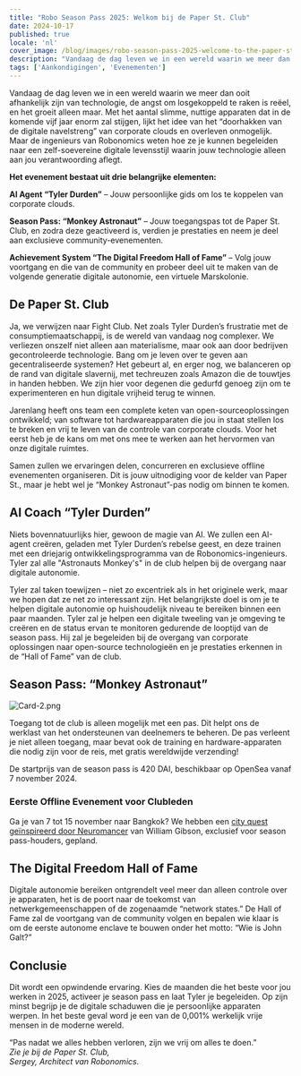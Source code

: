 ```yaml
---
title: "Robo Season Pass 2025: Welkom bij de Paper St. Club"  
date: 2024-10-17  
published: true  
locale: 'nl'  
cover_image: /blog/images/robo-season-pass-2025-welcome-to-the-paper-st-club/cover.png  
description: "Vandaag de dag leven we in een wereld waarin we meer dan ooit afhankelijk zijn van technologie, de angst om losgekoppeld te raken is reëel, en het groeit alleen maar. Met het aantal slimme, nuttige apparaten dat in de komende vijf jaar enorm zal stijgen, lijkt het idee van het 'doorhakken van de digitale navelstreng' van corporate clouds en overleven onmogelijk."
tags: ['Aankondigingen', 'Evenementen']  
---  
```


Vandaag de dag leven we in een wereld waarin we meer dan ooit afhankelijk zijn van technologie, de angst om losgekoppeld te raken is reëel, en het groeit alleen maar. Met het aantal slimme, nuttige apparaten dat in de komende vijf jaar enorm zal stijgen, lijkt het idee van het “doorhakken van de digitale navelstreng” van corporate clouds en overleven onmogelijk.   
Maar de ingenieurs van Robonomics weten hoe ze je kunnen begeleiden naar een zelf-soevereine digitale levensstijl waarin jouw technologie alleen aan jou verantwoording aflegt.

**Het evenement bestaat uit drie belangrijke elementen:**

**AI Agent “Tyler Durden”** – Jouw persoonlijke gids om los te koppelen van corporate clouds.

**Season Pass: “Monkey Astronaut”** – Jouw toegangspas tot de Paper St. Club, en zodra deze geactiveerd is, verdien je prestaties en neem je deel aan exclusieve community-evenementen.

**Achievement System “The Digital Freedom Hall of Fame”** – Volg jouw voortgang en die van de community en probeer deel uit te maken van de volgende generatie digitale autonomie, een virtuele Marskolonie.

## De Paper St. Club  
Ja, we verwijzen naar Fight Club. Net zoals Tyler Durden’s frustratie met de consumptiemaatschappij, is de wereld van vandaag nog complexer. We verliezen onszelf niet alleen aan materialisme, maar ook aan door bedrijven gecontroleerde technologie. Bang om je leven over te geven aan gecentraliseerde systemen? Het gebeurt al, en erger nog, we balanceren op de rand van digitale slavernij, met techreuzen zoals Amazon die de touwtjes in handen hebben. We zijn hier voor degenen die gedurfd genoeg zijn om te experimenteren en hun digitale vrijheid terug te winnen.

Jarenlang heeft ons team een complete keten van open-sourceoplossingen ontwikkeld; van software tot hardwareapparaten die jou in staat stellen los te breken en vrij te leven van de controle van corporate clouds. Voor het eerst heb je de kans om met ons mee te werken aan het hervormen van onze digitale ruimtes.

Samen zullen we ervaringen delen, concurreren en exclusieve offline evenementen organiseren. Dit is jouw uitnodiging voor de kelder van Paper St., maar je hebt wel je “Monkey Astronaut”-pas nodig om binnen te komen.

## AI Coach “Tyler Durden”  
Niets bovennatuurlijks hier, gewoon de magie van AI. We zullen een AI-agent creëren, geladen met Tyler Durden’s rebelse geest, en deze trainen met een driejarig ontwikkelingsprogramma van de Robonomics-ingenieurs. Tyler zal alle "Astronauts Monkey's" in de club helpen bij de overgang naar digitale autonomie.

Tyler zal taken toewijzen – niet zo excentriek als in het originele werk, maar we hopen dat ze net zo interessant zijn. Het belangrijkste doel is om je te helpen digitale autonomie op huishoudelijk niveau te bereiken binnen een paar maanden. Tyler zal je helpen een digitale tweeling van je omgeving te creëren en de status ervan te monitoren gedurende de looptijd van de season pass. Hij zal je begeleiden bij de overgang van corporate oplossingen naar open-source technologieën en je prestaties erkennen in de “Hall of Fame” van de club.

## Season Pass: “Monkey Astronaut”

![Card-2.png](/blog/imagesrobo-season-pass-2025-welcome-to-the-paper-st-club/card-2.png)

Toegang tot de club is alleen mogelijk met een pas. Dit helpt ons de werklast van het ondersteunen van deelnemers te beheren. De pas verleent je niet alleen toegang, maar bevat ook de training en hardware-apparaten die nodig zijn voor de reis, met gratis wereldwijde verzending!

De startprijs van de season pass is 420 DAI, beschikbaar op OpenSea vanaf 7 november 2024.

### Eerste Offline Evenement voor Clubleden  
Ga je van 7 tot 15 november naar Bangkok? We hebben een [city quest geïnspireerd door Neuromancer](https://x.com/AIRA_Robonomics/status/1844293067009929439) van William Gibson, exclusief voor season pass-houders, gepland.

## The Digital Freedom Hall of Fame  
Digitale autonomie bereiken ontgrendelt veel meer dan alleen controle over je apparaten, het is de poort naar de toekomst van netwerkgemeenschappen of de zogenaamde “network states.” De Hall of Fame zal de voortgang van de community volgen en bepalen wie klaar is om de eerste autonome enclave te bouwen onder het motto: “Wie is John Galt?”

## Conclusie  
Dit wordt een opwindende ervaring. Kies de maanden die het beste voor jou werken in 2025, activeer je season pass en laat Tyler je begeleiden. Op zijn minst begrijp je de digitale schaduwen die je persoonlijke apparaten werpen. In het beste geval word je een van de 0,001% werkelijk vrije mensen in de moderne wereld.

“Pas nadat we alles hebben verloren, zijn we vrij om alles te doen.”  
*Zie je bij de Paper St. Club,  
Sergey, Architect van Robonomics.*
